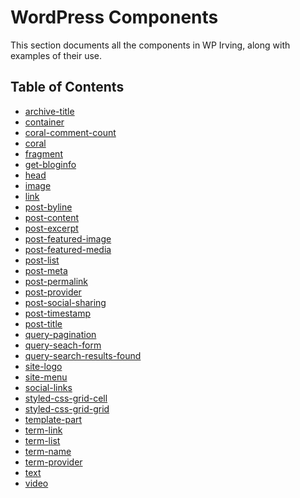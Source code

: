 <Meta title="WordPress Components|Table of Contents" />

# WordPress Components
This section documents all the components in WP Irving, along with examples of their use.

## Table of Contents
* [archive-title](?path=/docs/wordpress-components-archive-title--page)
* [container](?path=/docs/wordpress-components-container--page)
* [coral-comment-count](?path=/docs/wordpress-components-coral-comment-count--page)
* [coral](?path=/docs/wordpress-components-coral--page)
* [fragment](?path=/docs/wordpress-components-fragment--page)
* [get-bloginfo](?path=/docs/wordpress-components-get-bloginfo--page)
* [head](?path=/docs/wordpress-components-head--page)
* [image](?path=/docs/wordpress-components-image--page)
* [link](?path=/docs/wordpress-components-link--page)
* [post-byline](?path=/docs/wordpress-components-post-byline--page)
* [post-content](?path=/docs/wordpress-components-post-content--page)
* [post-excerpt](?path=/docs/wordpress-components-post-excerpt--page)
* [post-featured-image](?path=/docs/wordpress-components-post-featured-image--page)
* [post-featured-media](?path=/docs/wordpress-components-post-featured-media--page)
* [post-list](?path=/docs/wordpress-components-post-list--page)
* [post-meta](?path=/docs/wordpress-components-post-meta--page)
* [post-permalink](?path=/docs/wordpress-components-post-permalink--page)
* [post-provider](?path=/docs/wordpress-components-post-provider--page)
* [post-social-sharing](?path=/docs/wordpress-components-post-social-sharing--page)
* [post-timestamp](?path=/docs/wordpress-components-post-timestamp--page)
* [post-title](?path=/docs/wordpress-components-post-title--page)
* [query-pagination](?path=/docs/wordpress-components-query-pagination--page)
* [query-seach-form](?path=/docs/wordpress-components-query-seach-form--page)
* [query-search-results-found](?path=/docs/wordpress-components-query-search-results-found--page)
* [site-logo](?path=/docs/wordpress-components-site-logo--page)
* [site-menu](?path=/docs/wordpress-components-site-menu--page)
* [social-links](?path=/docs/wordpress-components-social-links--page)
* [styled-css-grid-cell](?path=/docs/wordpress-components-styled-css-grid-cell--page)
* [styled-css-grid-grid](?path=/docs/wordpress-components-styled-css-grid-grid--page)
* [template-part](?path=/docs/wordpress-components-template-part--page)
* [term-link](?path=/docs/wordpress-components-term-link--page)
* [term-list](?path=/docs/wordpress-components-term-list--page)
* [term-name](?path=/docs/wordpress-components-term-name--page)
* [term-provider](?path=/docs/wordpress-components-term-provider--page)
* [text](?path=/docs/wordpress-components-text--page)
* [video](?path=/docs/wordpress-components-video--page)
